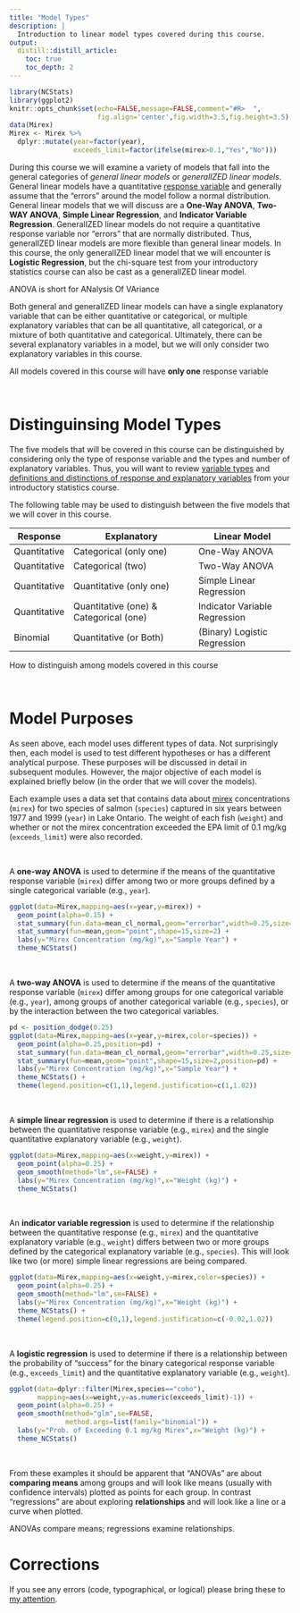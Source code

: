 ```yaml
---
title: "Model Types"
description: |
  Introduction to linear model types covered during this course.
output:
  distill::distill_article:
    toc: true
    toc_depth: 2
---
```


```r
library(NCStats)
library(ggplot2)
knitr::opts_chunk$set(echo=FALSE,message=FALSE,comment="#R>  ",
                      fig.align='center',fig.width=3.5,fig.height=3.5)
data(Mirex)
Mirex <- Mirex %>%
  dplyr::mutate(year=factor(year),
                exceeds_limit=factor(ifelse(mirex>0.1,"Yes","No")))
```

During this course we will examine a variety of models that fall into the general categories of *general linear models* or *generalIZED linear models*. General linear models have a quantitative [response variable](https://deepai.org/machine-learning-glossary-and-terms/response-variable) and generally assume that the "errors" around the model follow a normal distribution. General linear models that we will discuss are a **One-Way ANOVA**, **Two-WAY ANOVA**, **Simple Linear Regression**, and **Indicator Variable Regression**. GeneralIZED linear models do not require a quantitative response variable nor "errors" that are normally distributed. Thus, generalIZED linear models are more flexible than general linear models. In this course, the only generalIZED linear model that we will encounter is **Logistic Regression**, but the chi-square test from your introductory statistics course can also be cast as a generalIZED linear model.

<aside>
ANOVA is short for ANalysis Of VAriance
</aside>

Both general and generalIZED linear models can have a single explanatory variable that can be either quantitative or categorical, or multiple explanatory variables that can be all quantitative, all categorical, or a mixture of both quantitative and categorical. Ultimately, there can be several explanatory variables in a model, but we will only consider two explanatory variables in this course.

<aside>
All models covered in this course will have **only one** response variable
</aside>

&nbsp;

# Distinguinsing Model Types
The five models that will be covered in this course can be distinguished by considering only the type of response variable and the types and number of explanatory variables. Thus, you will want to review [variable types](http://derekogle.com/NCMTH107/modules/FoundationalDefns.html) and [definitions and distinctions of response and explanatory variables](http://derekogle.com/NCMTH107/modules/DataProduction.html) from your introductory statistics course.

The following table may be used to distinguish between the five models that we will cover in this course.

| Response     | Explanatory                            | Linear Model                  |
|--------------|----------------------------------------|-------------------------------|
| Quantitative | Categorical (only one)                 | One-Way ANOVA                 |
| Quantitative | Categorical (two)                      | Two-Way ANOVA                 |
| Quantitative | Quantitative (only one)                | Simple Linear Regression      |
| Quantitative | Quantitative (one) & Categorical (one) | Indicator Variable Regression |
| Binomial     | Quantitative (or Both)                 | (Binary) Logistic Regression  |

<aside>
How to distinguish among models covered in this course
</aside>

&nbsp;

# Model Purposes
As seen above, each model uses different types of data. Not surprisingly then, each model is used to test different hypotheses or has a different analytical purpose. These purposes will be discussed in detail in subsequent modules. However, the major objective of each model is explained briefly below (in the order that we will cover the models).

Each example uses a data set that contains data about [mirex](https://en.wikipedia.org/wiki/Mirex) concentrations (`mirex`) for two species of salmon (`species`) captured in six years between 1977 and 1999 (`year`) in Lake Ontario. The weight of each fish (`weight`) and whether or not the mirex concentration exceeded the EPA limit of 0.1 mg/kg (`exceeds_limit`) were also recorded.

&nbsp;

A **one-way ANOVA** is used to determine if the means of the quantitative response variable (`mirex`) differ among two or more groups defined by a single categorical variable (e.g., `year`).

```r
ggplot(data=Mirex,mapping=aes(x=year,y=mirex)) +
  geom_point(alpha=0.15) +
  stat_summary(fun.data=mean_cl_normal,geom="errorbar",width=0.25,size=1) +
  stat_summary(fun=mean,geom="point",shape=15,size=2) +
  labs(y="Mirex Concentration (mg/kg)",x="Sample Year") +
  theme_NCStats()
```

&nbsp;

A **two-way ANOVA** is used to determine if the means of the quantitative response variable (`mirex`) differ among groups for one categorical variable (e.g., `year`), among groups of another categorical variable (e.g., `species`), or by the interaction between the two categorical variables.


```r
pd <- position_dodge(0.25)
ggplot(data=Mirex,mapping=aes(x=year,y=mirex,color=species)) +
  geom_point(alpha=0.25,position=pd) +
  stat_summary(fun.data=mean_cl_normal,geom="errorbar",width=0.25,size=1,position=pd) +
  stat_summary(fun=mean,geom="point",shape=15,size=2,position=pd) +
  labs(y="Mirex Concentration (mg/kg)",x="Sample Year") +
  theme_NCStats() +
  theme(legend.position=c(1,1),legend.justification=c(1,1.02))
```

&nbsp;

A **simple linear regression** is used to determine if there is a relationship between the quantitative response variable (e.g., `mirex`) and the single quantitative explanatory variable (e.g., `weight`).

```r
ggplot(data=Mirex,mapping=aes(x=weight,y=mirex)) +
  geom_point(alpha=0.25) +
  geom_smooth(method="lm",se=FALSE) +
  labs(y="Mirex Concentration (mg/kg)",x="Weight (kg)") +
  theme_NCStats()
```

&nbsp;

An **indicator variable regression** is used to determine if the relationship between the quantitative response (e.g., `mirex`) and the quantitative explanatory variable (e.g., `weight`) differs between two or more groups defined by the categorical explanatory variable (e.g., `species`). This will look like two (or more) simple linear regressions are being compared.

```r
ggplot(data=Mirex,mapping=aes(x=weight,y=mirex,color=species)) +
  geom_point(alpha=0.25) +
  geom_smooth(method="lm",se=FALSE) +
  labs(y="Mirex Concentration (mg/kg)",x="Weight (kg)") +
  theme_NCStats() +
  theme(legend.position=c(0,1),legend.justification=c(-0.02,1.02))
```

&nbsp;

A **logistic regression** is used to determine if there is a relationship between the probability of "success" for the binary categorical response variable (e.g., `exceeds_limit`) and the quantitative explanatory variable (e.g., `weight`).

```r
ggplot(data=dplyr::filter(Mirex,species=="coho"),
       mapping=aes(x=weight,y=as.numeric(exceeds_limit)-1)) +
  geom_point(alpha=0.25) +
  geom_smooth(method="glm",se=FALSE,
              method.args=list(family="binomial")) +
  labs(y="Prob. of Exceeding 0.1 mg/kg Mirex",x="Weight (kg)") +
  theme_NCStats()
```

&nbsp;

From these examples it should be apparent that "ANOVAs" are about **comparing means** among groups and will look like means (usually with confidence intervals) plotted as points for each group. In contrast "regressions" are about exploring **relationships** and will look like a line or a curve when plotted.

<aside>
ANOVAs compare means; regressions examine relationships.
</aside>

# Corrections {.appendix}
If you see any errors (code, typographical, or logical) please bring these to [my attention](mailto:dogle@northland.edu).
